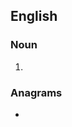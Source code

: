 ==English==

===Noun===
{{head|en|noun form}}

# {{plural of|en|dasher}}

===Anagrams===
* {{anagrams|en|a=adehrss|Rasheds|Sheards|shaders|sheards}}